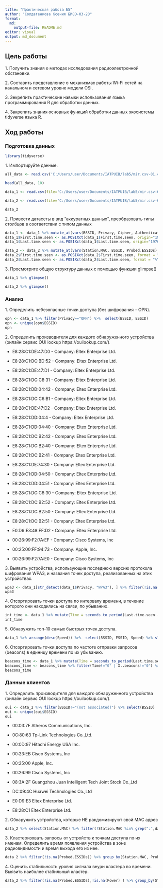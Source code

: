 ```yaml
---
title: "Практическая работа №5"
author: "Солдатенкова Ксения БИСО-03-20"
format: 
  md:
    output-file: README.md
editor: visual
output: md_document
---
```


## Цель работы

1\. Получить знания о методах исследования радиоэлектронной обстановки.

2\. Составить представление о механизмах работы Wi-Fi сетей на канальном и
сетевом уровне модели OSI.

3\. Зекрепить практические навыки использования языка программирования R для
обработки данных.

4\. Закрепить знания основных функций обработки данных экосистемы tidyverse
языка R.

## Ход работы

### Подготовка данных

```r
library(tidyverse)
```


1\. Импортируйте данные.

```r
all_data <- read.csv('C:/Users/user/Documents/IATPUIB/lab5/mir.csv-01.csv')
```
```r
head(all_data, 10)
```
```r
data_1 <- read.csv(file='C:/Users/user/Documents/IATPUIB/lab5/mir.csv-01.csv',nrows=167)
```
```r
data_2 <- read.csv(file='C:/Users/user/Documents/IATPUIB/lab5/mir.csv-01.csv',skip=169)
```
```r
data_2
```



2\. Привести датасеты в вид “аккуратных данных”, преобразовать типы столбцов в
соответствии с типом данных

```r
data_1 <- data_1 %>% mutate_at(vars(BSSID, Privacy, Cipher, Authentication, LAN.IP, ESSID), trimws) %>% mutate_at(vars(BSSID, Privacy, Cipher, Authentication, LAN.IP, ESSID), na_if, "")
data_1$First.time.seen <- as.POSIXct(data_1$First.time.seen, origin="1970-01-01")
data_1$Last.time.seen <- as.POSIXct(data_1$Last.time.seen, origin="1970-01-01")
```

```r
data_2 <- data_2 %>% mutate_at(vars(Station.MAC, BSSID, Probed.ESSIDs), trimws) %>% mutate_at(vars(Station.MAC, BSSID, Probed.ESSIDs), na_if, "")
data_2$First.time.seen <- as.POSIXct(data_2$First.time.seen, format = "%Y-%m-%d %H:%M:%S")
data_2$Last.time.seen <- as.POSIXct(data_2$Last.time.seen, format = "%Y-%m-%d %H:%M:%S")
```


3\. Просмотрите общую структуру данных с помощью функции glimpse()

```r
data_1 %>% glimpse()
```
```r
data_2 %>% glimpse()
```


### Анализ

1\. Определить небезопасные точки доступа (без шифрования – OPN).

```r
opn <- data_1 %>% filter(Privacy=="OPN") %>%  select(BSSID, ESSID)
opn <- unique(opn$BSSID) 
opn
```


2\. Определить производителя для каждого обнаруженного устройства (онлайн сервис OUI lookup https://ouilookup.com/).

- E8:28:C1:DE:47:D0 - Company: Eltex Enterprise Ltd.

- E8:28:C1:DC:BD:52 - Company: Eltex Enterprise Ltd.

- E8:28:C1:DE:47:D1 - Company: Eltex Enterprise Ltd.

- E8:28:C1:DC:C8:31 - Company: Eltex Enterprise Ltd.

- E8:28:C1:DD:04:42 - Company: Eltex Enterprise Ltd.

- E8:28:C1:DC:C6:B1 - Company: Eltex Enterprise Ltd.

- E8:28:C1:DE:47:D2 - Company: Eltex Enterprise Ltd.

- E8:28:C1:DD:04:4 - Company: Eltex Enterprise Ltd.

- E8:28:C1:DD:04:40 - Company: Eltex Enterprise Ltd.

- E8:28:C1:DC:B2:42 - Company: Eltex Enterprise Ltd.

- E8:28:C1:DC:B2:40 - Company: Eltex Enterprise Ltd.

- E8:28:C1:DC:B2:41 - Company: Eltex Enterprise Ltd.

- E8:28:C1:DE:74:30 - Company: Eltex Enterprise Ltd.

- E8:28:C1:DD:04:50 - Company: Eltex Enterprise Ltd.

- E8:28:C1:DD:04:51 - Company: Eltex Enterprise Ltd.

- E8:28:C1:DC:C8:30 - Company: Eltex Enterprise Ltd.

- E8:28:C1:DC:B2:52 - Company: Eltex Enterprise Ltd.

- E8:28:C1:DC:B2:50 - Company: Eltex Enterprise Ltd.

- E8:28:C1:DC:B2:51 - Company: Eltex Enterprise Ltd.

- E0:D9:E3:48:FF:D2 - Company: Eltex Enterprise Ltd.

- 00:26:99:F2:7A:EF - Company: Cisco Systems, Inc

- 00:25:00:FF:94:73 - Company: Apple, Inc.

- 00:26:99:F2:7A:E0 - Company: Cisco Systems, Inc


3\. Выявить устройства, использующие последнюю версию протокола шифрования
WPA3, и названия точек доступа, реализованных на этих устройствах.

```r
wpa3 <- data_1[str_detect(data_1$Privacy, "WPA3"), ] %>% filter(!is.na(Privacy)) %>% select(BSSID, ESSID, Privacy)
wpa3
```

4\. Отсортировать точки доступа по интервалу времени, в течение которого они
находились на связи, по убыванию.

```r
int_time <- data_1 %>% mutate(Time = seconds_to_period(Last.time.seen - First.time.seen)) %>% arrange(desc(Time)) %>%  select(BSSID, Last.time.seen,First.time.seen, Time)
int_time
```

5\. Обнаружить топ-10 самых быстрых точек доступа.

```r
data_1 %>% arrange(desc(Speed)) %>%  select(BSSID, ESSID, Speed) %>% slice(1:10)
```

6\. Отсортировать точки доступа по частоте отправки запросов (beacons) в единицу
времени по их убыванию.

```r
beacons_time <- data_1 %>% mutate(Time = seconds_to_period(Last.time.seen - First.time.seen)) %>% arrange(desc(Time)) %>% select(BSSID, Last.time.seen,First.time.seen, X..beacons, Time)
beacons_time <- beacons_time %>% filter(Time!="0" | X..beacons!="0") %>%  mutate(beacon = as.integer(X..beacons)/ as.integer(Time)) %>% arrange(desc(beacon)) %>% filter(!is.infinite(beacon)) %>% select(BSSID, X..beacons, Time,beacon)
beacons_time
```

### Данные клиентов

1\. Определить производителя для каждого обнаруженного устройства (онлайн сервис OUI lookup https://ouilookup.com/).

```r
oui <- data_2 %>% filter(BSSID!="(not associated)") %>% select(BSSID)
oui <- unique(oui$BSSID) 
oui
```

- 00:03:7F Atheros Communications, Inc.

- 0C:80:63 Tp-Link Technologies Co.,Ltd.

- 00:0D:97 Hitachi Energy USA Inc.

- 00:23:EB Cisco Systems, Inc

- 00:25:00 Apple, Inc.

- 00:26:99 Cisco Systems, Inc

- 08:3A:2F Guangzhou Juan Intelligent Tech Joint Stock Co.,Ltd

- DC:09:4C Huawei Technologies Co.,Ltd

- E0:D9:E3 Eltex Enterprise Ltd.

- E8:28:C1 Eltex Enterprise Ltd.

2\. Обнаружить устройства, которые НЕ рандомизируют свой MAC адрес

```r
data_2 %>% select(Station.MAC) %>% filter(!Station.MAC %in% grep(":",data_2$Station.MAC, value = TRUE))
```

3\. Кластеризовать запросы от устройств к точкам доступа по их именам.
Определить время появления устройства в зоне радиовидимости и время
выхода его из нее.

```r
data_2 %>% filter(!is.na(Probed.ESSIDs)) %>% group_by(Station.MAC, Probed.ESSIDs) %>%  summarise("min_first_time" = min(First.time.seen), "max_last_time" = max(Last.time.seen), Power)
```

4\. Оценить стабильность уровня сигнала внури кластера во времени. Выявить
наиболее стабильный кластер.

```r
data_2 %>% filter(!is.na(Probed.ESSIDs),!is.na(Power) ) %>% group_by(Station.MAC) %>%  summarise("min_first_time" = min(First.time.seen), "max_last_time" = max(Last.time.seen), Power) %>% arrange(desc(Power)) %>% head(1)
```

